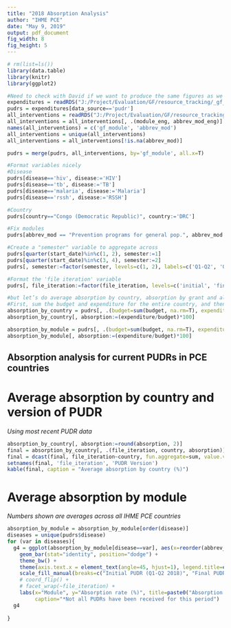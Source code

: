 ```yaml
---
title: "2018 Absorption Analysis"
author: "IHME PCE"
date: "May 9, 2019"
output: pdf_document
fig_width: 8
fig_height: 5
---
```


```r
# rm(list=ls())
library(data.table)
library(knitr)
library(ggplot2)

#Need to check with David if we want to produce the same figures as we did for Synthesis. 
expenditures = readRDS("J:/Project/Evaluation/GF/resource_tracking/_gf_files_gos/combined_prepped_data/final_expenditures.rds")
pudrs = expenditures[data_source=='pudr']
all_interventions = readRDS("J:/Project/Evaluation/GF/resource_tracking/modular_framework_mapping/all_interventions.rds") #Pull in to get abbrev module. 
all_interventions = all_interventions[, .(module_eng, abbrev_mod_eng)] 
names(all_interventions) = c('gf_module', 'abbrev_mod')
all_interventions = unique(all_interventions)
all_interventions = all_interventions[!is.na(abbrev_mod)]

pudrs = merge(pudrs, all_interventions, by='gf_module', all.x=T)

#Format variables nicely 
#Disease 
pudrs[disease=='hiv', disease:='HIV']
pudrs[disease=='tb', disease:='TB']
pudrs[disease=='malaria', disease:='Malaria']
pudrs[disease=='rssh', disease:='RSSH']

#Country 
pudrs[country=="Congo (Democratic Republic)", country:='DRC']

#Fix modules 
pudrs[abbrev_mod == "Prevention programs for general pop.", abbrev_mod:="Prevention general pop."]

#Create a "semester" variable to aggregate across 
pudrs[quarter(start_date)%in%c(1, 2), semester:=1]
pudrs[quarter(start_date)%in%c(3, 4), semester:=2]
pudrs[, semester:=factor(semester, levels=c(1, 2), labels=c('Q1-Q2', 'Q3-Q4'))]

#Format the 'file iteration' variable 
pudrs[, file_iteration:=factor(file_iteration, levels=c('initial', 'final'), labels=c('Initial PUDR (Q1-Q2 2018)', 'Final PUDR (Q1-Q4 2018)'))]

#but let’s do average absorption by country, absorption by grant and also broken down into modules… and what else we did for synthesis? 
#First, sum the budget and expenditure for the entire country, and then calculate absorption. 
absorption_by_country = pudrs[, .(budget=sum(budget, na.rm=T), expenditure=sum(expenditure, na.rm=T)), by=c('country', 'file_iteration', 'year')]
absorption_by_country[, absorption:=(expenditure/budget)*100]

absorption_by_module = pudrs[, .(budget=sum(budget, na.rm=T), expenditure=sum(expenditure, na.rm=T)), by=c('abbrev_mod', 'file_iteration', 'year', 'disease')]
absorption_by_module[, absorption:=(expenditure/budget)*100]

```

## Absorption analysis for current PUDRs in PCE countries

# Average absorption by country and version of PUDR
*Using most recent PUDR data*
```r
absorption_by_country[, absorption:=round(absorption, 2)]
final = absorption_by_country[, .(file_iteration, country, absorption)]
final = dcast(final, file_iteration~country, fun.aggregate=sum, value.var="absorption") #It shouldn't matter what function you use here because the observations are unique. 
setnames(final, 'file_iteration', 'PUDR Version')
kable(final, caption = "Average absorption by country (%)")
```

# Average absorption by module
*Numbers shown are averages across all IHME PCE countries*

```r
absorption_by_module = absorption_by_module[order(disease)]
diseases = unique(pudrs$disease)
for (var in diseases){
  g4 = ggplot(absorption_by_module[disease==var], aes(x=reorder(abbrev_mod, absorption), y=absorption, fill=file_iteration)) + 
    geom_bar(stat="identity", position="dodge") + 
    theme_bw() + 
    theme(axis.text.x = element_text(angle=45, hjust=1), legend.title=element_blank(), plot.margin = unit(c(1, 1, 1, 1.5), "cm")) + 
    scale_fill_manual(breaks=c("Initial PUDR (Q1-Q2 2018)", "Final PUDR (Q1-Q4 2018)"), values=c("chartreuse2", "chartreuse4"), labels=c("Initial PUDR", "Final PUDR")) + 
    # coord_flip() + 
    # facet_wrap(~file_iteration) + 
    labs(x="Module", y="Absorption rate (%)", title=paste0("Absorption rate by module for 2018\n ", var, " PUDRs"), 
         caption="*Not all PUDRs have been received for this period")
  g4
  
}
```
